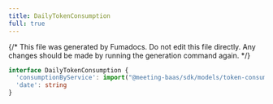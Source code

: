 ```yaml
---
title: DailyTokenConsumption
full: true
---
```


{/* This file was generated by Fumadocs. Do not edit this file directly. Any changes should be made by running the generation command again. */}



```typescript
interface DailyTokenConsumption {
  'consumptionByService': import("@meeting-baas/sdk/models/token-consumption-by-service").TokenConsumptionByService
  'date': string
}
```
